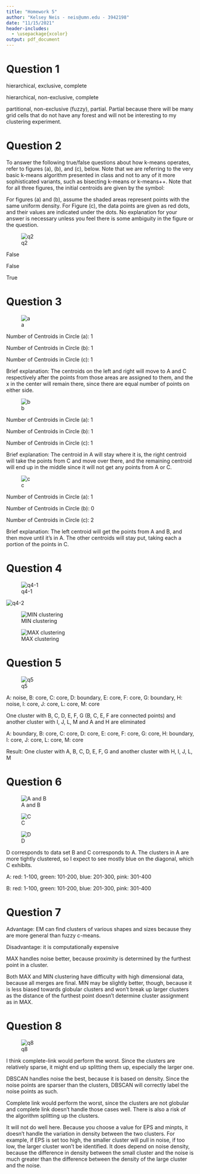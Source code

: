 ```yaml
---
title: "Homework 5"
author: "Kelsey Neis - neis@umn.edu - 3942198"
date: "11/15/2021"
header-includes:
  - \usepackage{xcolor}
output: pdf_document
---
```



# Question 1

\textbf{For each of the described data sets, decide what type of clustering should be used (hierarchical or partitional, exclusive or non-exclusive (overlapping/fuzzy), complete or partial (incomplete)). Briefly explain your reasoning if you feel there may be several possible answers. Note: we are using partitional and hierarchical in the more relaxed use of the terms to mean un-nested or nested, respectively.}

\textbf{a) Grouping of cities based on the various locations, namely county (local region), state or province, and country.}

hierarchical, exclusive, complete

\textbf{b) A supermarket manager wants to group all goods into several categories, each of which has multiple subcategories.}

hierarchical, non-exclusive, complete

\textbf{c) You want to group all locations on Earth as to whether they belong to a tropical rainforest, a deciduous forest, or an evergreen forest. Here, each location corresponds to a grid cell of surface area 1km by 1km, and a location can have more than one variety of forest or may be unforested.}

partitional, non-exclusive (fuzzy), partial. Partial because there will be many grid cells that do not have any forest and will not be interesting to my clustering experiment.

\newpage

# Question 2

To answer the following true/false questions about how k-means operates, refer to figures (a), (b), and (c), below.  Note that we are referring to the very basic k-means algorithm presented in class and not to any of it more sophisticated variants, such as bisecting k-means or k-means++. Note that for all three figures, the initial centroids are given by the symbol:

For figures (a) and (b), assume the shaded areas represent points with the same uniform density. For Figure (c), the data points are given as red dots, and their values are indicated under the dots. No explanation for your answer is necessary unless you feel there is some ambiguity in the figure or the question.

![q2](q2.png)

\textbf{a) True or False: For Figure (a) and the given initial centroid: When the k-means algorithm completes, each shaded circle will have one cluster centroid at its center.}

False

\textbf{b) True or False: For Figure (b) and the given initial centroids: When the k-means algorithms completes, there will be one cluster centroid in the center of each of the two shaded regions, and each of the two final clusters will consist only of points from one of the shaded regions. In other words, none of the two final clusters will have points from both shaded regions.}

False

\textbf{c) True or False: For Figure (c) and the given initial centroids, the final clustering for k-means contains an empty cluster.}

True

\newpage

# Question 3

\textbf{In each of the three sets of figures below, assume that circles A and C contain 100,000 points each, and circle B contains 100 points. The X’s are the centroid initializations for each run of K-means clustering. Assume a uniform distribution of points within each circle. Each circle is the same size, and the distances between the circles are to scale. For each figure, you should tell how many centroids should end up in each circle after convergence of K-means clustering. Your answer should be 0, 1, 2, or 3. You should provide a brief justification for each case.}

\textbf{a)}

![a](q3_a.png)

Number of Centroids in Circle (a): 1

Number of Centroids in Circle (b): 1

Number of Centroids in Circle (c): 1

Brief explanation: The centroids on the left and right will move to A and C respectively after the points from those areas are assigned to them, and the x in the center will remain there, since there are equal number of points on either side.

\textbf{b)}

![b](q3_b.png)

Number of Centroids in Circle (a): 1

Number of Centroids in Circle (b): 1

Number of Centroids in Circle (c): 1

Brief explanation: The centroid in A will stay where it is, the right centroid will take the points from C and move over there, and the remaining centroid will end up in the middle since it will not get any points from A or C.

\newpage

\textbf{c)}

![c](q3_c.png)


Number of Centroids in Circle (a): 1

Number of Centroids in Circle (b): 0

Number of Centroids in Circle (c): 2

Brief explanation: The left centroid will get the points from A and B, and then move until it's in A. The other centroids will stay put, taking each a portion of the points in C.

\newpage

# Question 4

\textbf{Consider a set of 5 points in two-dimensional space, shown in the following table:}

![q4-1](q4-1.png)

\textbf{Assuming Euclidean distance as the distance measure.The pairwise distance matrix between the 5 points has been computed in the below figure for you, where the ijth entry in the matrix corresponds to the distance between point i and point j.x}

![q4-2](q4-2.png)
\textbf{For this question you are allowed to paste an image of your handwritten/plotted dendrogram as part of the solution.}

\textbf{a) Use the single link (MIN) hierarchical clustering technique for clustering these 5 points and show the dendrogram of the clustering.The dendrogram should clearly show the order in which the points are merged.}

![MIN clustering](q4-a.jpg)

\textbf{b) Use the complete link (MAX) hierarchical clustering technique for clustering these 5 points and show the dendrogram of the clustering.The dendrogram should clearly show the order in which the points are merged.}

![MAX clustering](q4-b.jpg)

\newpage

# Question 5

\textbf{Suppose we apply DBSCAN to cluster the following dataset using Euclidean distance.}

![q5](q5.png)

\textbf{A point is a core point if its density (num point within EPS) is >= MinPts. Given that MinPts = 3 and EPS = 1, answer the following questions.}

\textbf{a) Label all points as “core points,” “boundary points,” and “noise.”}

A: noise, B: core, C: core, D: boundary, E: core, F: core, G: boundary, H: noise, I: core, J: core, L: core, M: core

\textbf{b) What is the clustering result?}

One cluster with B, C, D, E, F, G (B, C, E, F are connected points) and another cluster with I, J, L, M and A and H are eliminated

\textbf{c) Repeat the above two questions when EPS = $\sqrt{2}$}

A: boundary, B: core, C: core, D: core, E: core, F: core, G: core, H: boundary, I: core, J: core, L: core, M: core

Result: One cluster with A, B, C, D, E, F, G and another cluster with H, I, J, L, M

\newpage

# Question 6

\textbf{As shown in Fig. A and Fig. B, there are two datasets of 400 two-dimensional data points in 4 different clusters colored by four different colors – blue, red, green, and magenta. Also given are the distance matrices (400 x400) for the two datasets in Fig. C and Fig. D. The colorbar shows the distances between points, with the color blue indicating the lowest distances and the color red indicating the highest.}

![A and B](q6-1.png)

![C](q6-2.png)

![D](q6-3.png)

\newpage

\textbf{(a) Match the matrices with their corresponding datasets and provide a brief justification.}

D corresponds to data set B and C corresponds to A. The clusters in A are more tightly clustered, so I expect to see mostly blue on the diagonal, which C exhibits.

\textbf{(b) Also, figure out the corresponding rows (or columns, doesn’t matter which as the matrix is symmetric) representing the points of each cluster. Assume that the rows corresponding to the points of a cluster are consecutive. Therefore, Rows 1-100 belong to the same cluster, Rows 101-200 belong to the same cluster, and so on.}

A: red: 1-100, green: 101-200, blue: 201-300, pink: 301-400

B: red: 1-100, green: 101-200, blue: 201-300, pink: 301-400

\newpage

# Question 7

\textbf{Comparison of clustering algorithms.}

\textbf{a. List one advantage and one disadvantage  of EM (Gaussian mixture model clustering) over fuzzy c-means.}

Advantage: EM can find clusters of various shapes and sizes because they are more general than fuzzy c-means.

Disadvantage: it is computationally expensive

\textbf{b. Discuss the relative performance of  MAX and MIN agglomerative clustering for the followingcases:}

\textbf{i) presence of noise}

MAX handles noise better, because proximity is determined by the furthest point in a cluster.

\textbf{ii) high dimensional data}

Both MAX and MIN clustering have difficulty with high dimensional data, because all merges are final. MIN may be slightly better, though, because it is less biased towards globular clusters and won't break up larger clusters as the distance of the furthest point doesn't determine cluster assignment as in MAX.

\newpage

# Question 8

\textbf{You have the choice of using single-link, complete-link, and DBSCAN to perform clustering for the following cases? The cluster density is the same for the first three cases (a-c), while the last case (d) has one dense cluster with 50000 points and one relatively sparse cluster with 50 points with noise data points in between. Assume that the points inside a boundary are denser than the points outside the boundary, which represent the noise points (cases b and d). Cases a and c do not have any noise points. Note that the label of each diagram in the following figure matches the corresponding part of this question, e.g., Figure (a) goes with question part (a)}

![q8](q8.png)

\textbf{a) Which of the three schemes will perform the worst? Why?}

I think complete-link would perform the worst. Since the clusters are relatively sparse, it might end up splitting them up, especially the larger one.

\textbf{b) Which of the three schemes will perform the best? Why?}

DBSCAN handles noise the best, because it is based on density. Since the noise points are sparser than the clusters, DBSCAN will correctly label the noise points as such.

\textbf{c) Which of the three schemes will perform the worst? Why?}

Complete link would perform the worst, since the clusters are not globular and complete link doesn't handle those cases well. There is also a risk of the algorithm splitting up the clusters.

\textbf{d) How will DBSCAN perform? Will it depend on the density of noise?}

It will not do well here. Because you choose a value for EPS and minpts, it doesn't handle the variation in density between the two clusters. For example, if EPS is set too high, the smaller cluster will pull in noise, if too low, the larger cluster won't be identified. It does depend on noise density, because the difference in density between the small cluster and the noise is much greater than the difference between the density of the large cluster and the noise.
